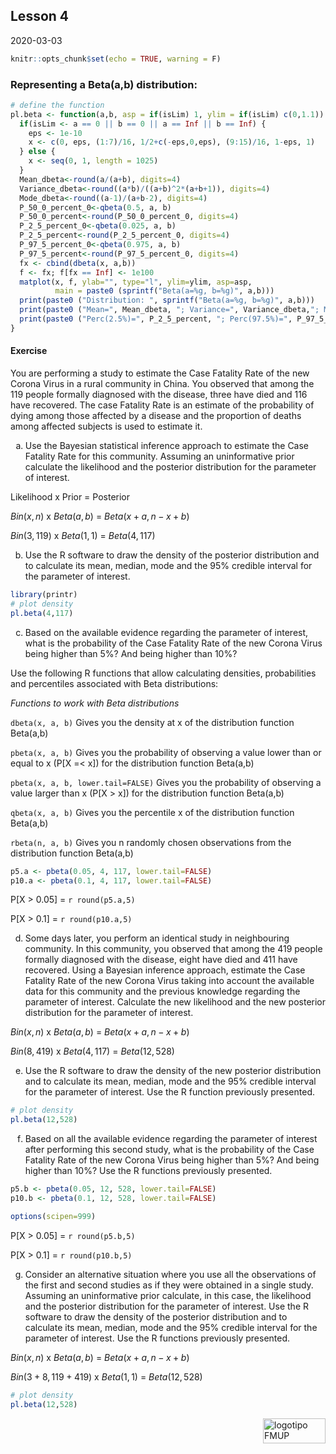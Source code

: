## Lesson 4

2020-03-03

```r
knitr::opts_chunk$set(echo = TRUE, warning = F)
```

### Representing a Beta(a,b) distribution:
```r
# define the function
pl.beta <- function(a,b, asp = if(isLim) 1, ylim = if(isLim) c(0,1.1)) {
  if(isLim <- a == 0 || b == 0 || a == Inf || b == Inf) {
    eps <- 1e-10
    x <- c(0, eps, (1:7)/16, 1/2+c(-eps,0,eps), (9:15)/16, 1-eps, 1)
  } else {
    x <- seq(0, 1, length = 1025)
  }
  Mean_dbeta<-round(a/(a+b), digits=4)
  Variance_dbeta<-round((a*b)/((a+b)^2*(a+b+1)), digits=4)
  Mode_dbeta<-round((a-1)/(a+b-2), digits=4)
  P_50_0_percent_0<-qbeta(0.5, a, b)
  P_50_0_percent<-round(P_50_0_percent_0, digits=4)
  P_2_5_percent_0<-qbeta(0.025, a, b)
  P_2_5_percent<-round(P_2_5_percent_0, digits=4)
  P_97_5_percent_0<-qbeta(0.975, a, b)
  P_97_5_percent<-round(P_97_5_percent_0, digits=4)
  fx <- cbind(dbeta(x, a,b))
  f <- fx; f[fx == Inf] <- 1e100
  matplot(x, f, ylab="", type="l", ylim=ylim, asp=asp,
          main = paste0 (sprintf("Beta(a=%g, b=%g)", a,b)))
  print(paste0 ("Distribution: ", sprintf("Beta(a=%g, b=%g)", a,b)))
  print(paste0 ("Mean=", Mean_dbeta, "; Variance=", Variance_dbeta,"; Median=", P_50_0_percent, "; Mode=", Mode_dbeta))
  print(paste0 ("Perc(2.5%)=", P_2_5_percent, "; Perc(97.5%)=", P_97_5_percent))
}
```

#### Exercise
You are performing a study to estimate the Case Fatality Rate of the new Corona Virus in a rural community in China. You observed that among the 119 people formally diagnosed with the disease, three have died and 116 have recovered. The case Fatality Rate is an estimate of the probability of dying among those affected by a disease and the proportion of deaths among affected subjects is used to estimate it.

a) Use the Bayesian statistical inference approach to estimate the Case Fatality Rate for this community. Assuming an uninformative prior calculate the likelihood and the posterior distribution for the parameter of interest.

Likelihood x Prior = Posterior

$Bin(x,n)$ x $Beta(a,b)$ = $Beta(x+a,n-x+b)$

$Bin(3,119)$ x $Beta(1,1)$ = $Beta(4,117)$

b) Use the R software to draw the density of the posterior distribution and to calculate its mean, median, mode and the 95% credible interval for the parameter of interest.

```r
library(printr)
# plot density
pl.beta(4,117)
```

c) Based on the available evidence regarding the parameter of interest, what is the probability of the Case Fatality Rate of the new Corona Virus being higher than 5%? And being higher than 10%?

Use the following R functions that allow calculating densities, probabilities and percentiles associated with Beta distributions:

*Functions to work with Beta distributions*

`dbeta(x, a, b)`  Gives you the density at x of the distribution function Beta(a,b)

`pbeta(x, a, b)`  Gives you the probability of observing a value lower than or equal to x (P[X =< x]) for the distribution function Beta(a,b)

`pbeta(x, a, b, lower.tail=FALSE)`  Gives you the probability of observing a value larger than x (P[X > x]) for the distribution function Beta(a,b)

`qbeta(x, a, b)` Gives you the percentile x of the distribution function Beta(a,b)

`rbeta(n, a, b)` Gives you n randomly chosen observations from the distribution function Beta(a,b)

```r
p5.a <- pbeta(0.05, 4, 117, lower.tail=FALSE)
p10.a <- pbeta(0.1, 4, 117, lower.tail=FALSE)
```

P[X > 0.05] = `r round(p5.a,5)`

P[X > 0.1] = `r round(p10.a,5)`

d) Some days later, you perform an identical study in neighbouring community. In this community, you observed that among the 419 people formally diagnosed with the disease, eight have died and 411 have recovered. Using a Bayesian inference approach, estimate the Case Fatality Rate of the new Corona Virus taking into account the available data for this community and the previous knowledge regarding the parameter of interest. Calculate the new likelihood and the new posterior distribution for the parameter of interest.

$Bin(x,n)$ x $Beta(a,b)$ = $Beta(x+a,n-x+b)$

$Bin(8,419)$ x $Beta(4,117)$ = $Beta(12, 528)$

e) Use the R software to draw the density of the new posterior distribution and to calculate its mean, median, mode and the 95% credible interval for the parameter of interest. Use the R function previously presented.

```r
# plot density
pl.beta(12,528)
```

f) Based on all the available evidence regarding the parameter of interest after performing this second study, what is the probability of the Case Fatality Rate of the new Corona Virus being higher than 5%? And being higher than 10%? Use the R functions previously presented.

```r
p5.b <- pbeta(0.05, 12, 528, lower.tail=FALSE)
p10.b <- pbeta(0.1, 12, 528, lower.tail=FALSE)

options(scipen=999)
```

P[X > 0.05] = `r round(p5.b,5)`

P[X > 0.1] = `r round(p10.b,5)`

g) Consider an alternative situation where you use all the observations of the first and second studies as if they were obtained in a single study. Assuming an uninformative prior calculate, in this case, the likelihood and the posterior distribution for the parameter of interest. Use the R software to draw the density of the posterior distribution and to calculate its mean, median, mode and the 95% credible interval for the parameter of interest. Use the R functions previously presented.

$Bin(x,n)$ x $Beta(a,b)$ = $Beta(x+a,n-x+b)$

$Bin(3+8,119+419)$ x $Beta(1,1)$ = $Beta(12, 528)$

```r
# plot density
pl.beta(12,528)
```

<img src="images/logoFMUP.png" alt="logotipo FMUP" style="width:100px;height:40px;" align="right">
